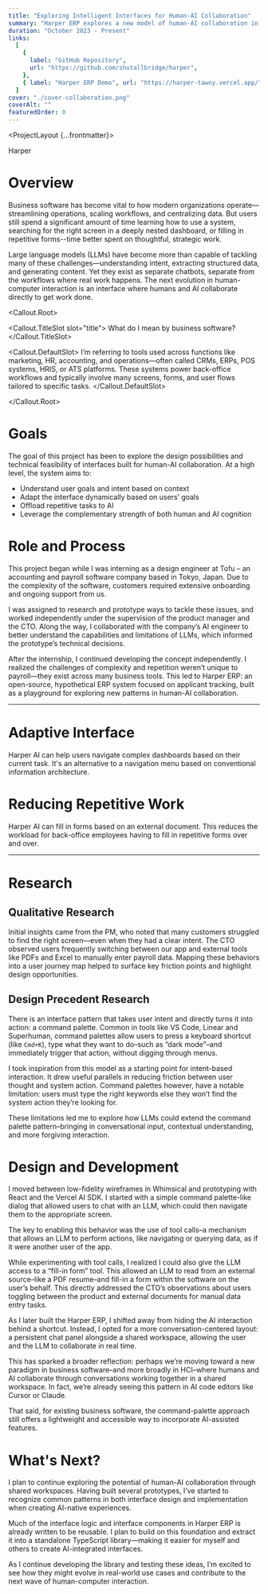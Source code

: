 ```yaml
---
title: "Exploring Intelligent Interfaces for Human-AI Collaboration"
summary: "Harper ERP explores a new model of human-AI collaboration in business software—where the interface adapts to user intent, surfaces the right tools, and eliminates repetitive tasks."
duration: "October 2023 - Present"
links:
  [
    {
      label: "GitHub Repository",
      url: "https://github.com/shutallbridge/harper",
    },
    { label: "Harper ERP Demo", url: "https://harper-tawny.vercel.app/" },
  ]
cover: "./cover-collaboration.png"
coverAlt: ""
featuredOrder: 0
---
```



<ProjectLayout {...frontmatter}>

<Fragment slot="content-header">
  <Bento.Root layout="sydney5" class="max-w-5xl px-6 mx-auto">
    <Bento.Item class="bg-fuchsia-50 overflow-clip">
      <Image
        src={tileAPrompts}
        alt=""
        class="w-full h-auto max-w-[192px] mx-auto mt-6"
      />
    </Bento.Item>
    <Bento.Item class="bg-fuchsia-50 flex justify-center items-center">
      <div class="flex gap-x-2 items-center">
        <div class="w-10 h-10 rounded-full bg-fuchsia-300" />
        <div class="text-black text-3xl">Harper</div>
      </div>
    </Bento.Item>
    <Bento.Item class="bg-fuchsia-200 overflow-clip relative @container">
      <div class="w-[620px] h-auto absolute top-0 right-0 pt-6 pr-6 @min-[calc(480px+100px)]:static @min-[calc(480px+100px)]:mx-auto">
        <Image src={tileCSide} alt="" />
      </div>
    </Bento.Item>
    <Bento.Item class="bg-fuchsia-200 overflow-clip relative @container">
      <div class="w-[620px] h-auto pt-6 absolute top-0 left-0 pl-6 @min-[calc(480px+100px)]:static @min-[calc(480px+100px)]:mx-auto">
        <Image src={tileDChat} alt="" />
      </div>
    </Bento.Item>
    <Bento.Item class="bg-fuchsia-50 overflow-clip flex justify-center items-center">
      <Image src={tileECursor} alt="" class="w-full h-auto max-w-[169px]" />
    </Bento.Item>
  </Bento.Root>
</Fragment>

# Overview

Business software has become vital to how modern organizations operate—streamlining operations, scaling workflows, and centralizing data. But users still spend a significant amount of time learning how to use a system, searching for the right screen in a deeply nested dashboard, or filling in repetitive forms--time better spent on thoughtful, strategic work.

Large language models (LLMs) have become more than capable of tackling many of these challenges—understanding intent, extracting structured data, and generating content. Yet they exist as separate chatbots, separate from the workflows where real work happens. The next evolution in human-computer interaction is an interface where humans and AI collaborate directly to get work done.

<Callout.Root>

<Callout.TitleSlot slot="title">
  What do I mean by business software?
</Callout.TitleSlot>

<Callout.DefaultSlot>
  I’m referring to tools used across functions like marketing, HR, accounting,
  and operations—often called CRMs, ERPs, POS systems, HRIS, or ATS platforms.
  These systems power back-office workflows and typically involve many screens,
  forms, and user flows tailored to specific tasks.
</Callout.DefaultSlot>

</Callout.Root>

# Goals

The goal of this project has been to explore the design possibilities and technical feasibility of interfaces built for human-AI collaboration. At a high level, the system aims to:

- Understand user goals and intent based on context
- Adapt the interface dynamically based on users’ goals
- Offload repetitive tasks to AI
- Leverage the complementary strength of both human and AI cognition

# Role and Process

This project began while I was interning as a design engineer at Tofu – an accounting and payroll software company based in Tokyo, Japan. Due to the complexity of the software, customers required extensive onboarding and ongoing support from us.

I was assigned to research and prototype ways to tackle these issues, and worked independently under the supervision of the product manager and the CTO. Along the way, I collaborated with the company’s AI engineer to better understand the capabilities and limitations of LLMs, which informed the prototype’s technical decisions.

After the internship, I continued developing the concept independently. I realized the challenges of complexity and repetition weren’t unique to payroll—they exist across many business tools. This led to Harper ERP: an open-source, hypothetical ERP system focused on applicant tracking, built as a playground for exploring new patterns in human-AI collaboration.

---

# Adaptive Interface

Harper AI can help users navigate complex dashboards based on their current task. It's an alternative to a navigation menu based on conventional information architecture.

<FullBleed>
  <ImageDisplay
    src={navigateToList}
    alt=""
    class="w-full max-w-5xl mx-auto px-6"
  />
</FullBleed>

# Reducing Repetitive Work

Harper AI can fill in forms based on an external document. This reduces the workload for back-office employees having to fill in repetitive forms over and over.

<FullBleed>
  <ImageDisplay src={fillInForm} alt="" class="w-full max-w-5xl mx-auto px-6" />
</FullBleed>

---

# Research

## Qualitative Research

Initial insights came from the PM, who noted that many customers struggled to find the right screen—even when they had a clear intent. The CTO observed users frequently switching between our app and external tools like PDFs and Excel to manually enter payroll data. Mapping these behaviors into a user journey map helped to surface key friction points and highlight design opportunities.

<FullBleed>
  <ImageDisplay
    src={userJourney}
    alt=""
    class="w-full max-w-5xl mx-auto px-6"
    noRadius
  />
</FullBleed>

## Design Precedent Research

There is an interface pattern that takes user intent and directly turns it into action: a command palette. Common in tools like VS Code, Linear and Superhuman, command palettes allow users to press a keyboard shortcut (like `Cmd+K`), type what they want to do–such as “dark mode”–and immediately trigger that action, without digging through menus.

I took inspiration from this model as a starting point for intent-based interaction. It drew useful parallels in reducing friction between user thought and system action. Command palettes however, have a notable limitation: users must type the right keywords else they won’t find the system action they’re looking for.

These limitations led me to explore how LLMs could extend the command palette pattern–bringing in conversational input, contextual understanding, and more forgiving interaction.

# Design and Development

I moved between low-fidelity wireframes in Whimsical and prototyping with React and the Vercel AI SDK. I started with a simple command palette-like dialog that allowed users to chat with an LLM, which could then navigate them to the appropriate screen.

The key to enabling this behavior was the use of tool calls–a mechanism that allows an LLM to perform actions, like navigating or querying data, as if it were another user of the app.

While experimenting with tool calls, I realized I could also give the LLM access to a “fill-in form” tool. This allowed an LLM to read from an external source–like a PDF resume–and fill-in a form within the software on the user’s behalf. This directly addressed the CTO’s observations about users toggling between the product and external documents for manual data entry tasks.

As I later built the Harper ERP, I shifted away from hiding the AI interaction behind a shortcut. Instead, I opted for a more conversation-centered layout: a persistent chat panel alongside a shared workspace, allowing the user and the LLM to collaborate in real time.

This has sparked a broader reflection: perhaps we’re moving toward a new paradigm in business software–and more broadly in HCI–where humans and AI collaborate through conversations working together in a shared workspace. In fact, we’re already seeing this pattern in AI code editors like Cursor or Claude.

That said, for existing business software, the command-palette approach still offers a lightweight and accessible way to incorporate AI-assisted features.

# What's Next?

I plan to continue exploring the potential of human-AI collaboration through shared workspaces. Having built several prototypes, I’ve started to recognize common patterns in both interface design and implementation when creating AI-native experiences.

Much of the interface logic and interface components in Harper ERP is already written to be reusable. I plan to build on this foundation and extract it into a standalone TypeScript library—making it easier for myself and others to create AI-integrated interfaces.

As I continue developing the library and testing these ideas, I’m excited to see how they might evolve in real-world use cases and contribute to the next wave of human-computer interaction.

</ProjectLayout>

